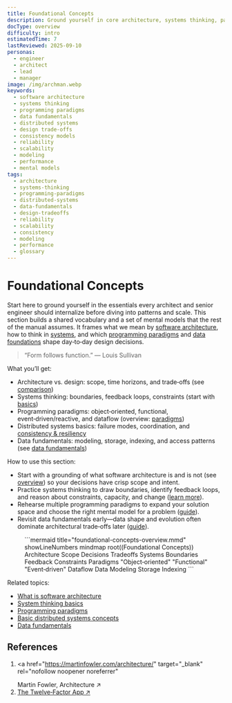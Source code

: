 ```yaml
---
title: Foundational Concepts
description: Ground yourself in core architecture, systems thinking, paradigms, and data basics to make sound design decisions.
docType: overview
difficulty: intro
estimatedTime: 7
lastReviewed: 2025-09-10
personas:
  - engineer
  - architect
  - lead
  - manager
image: /img/archman.webp
keywords:
  - software architecture
  - systems thinking
  - programming paradigms
  - data fundamentals
  - distributed systems
  - design trade-offs
  - consistency models
  - reliability
  - scalability
  - modeling
  - performance
  - mental models
tags:
  - architecture
  - systems-thinking
  - programming-paradigms
  - distributed-systems
  - data-fundamentals
  - design-tradeoffs
  - reliability
  - scalability
  - consistency
  - modeling
  - performance
  - glossary
---
```



# Foundational Concepts

<Head>
  <script type="application/ld+json">{JSON.stringify({
    "@context": "https://schema.org",
    "@type": "Article",
    "headline": "Foundational Concepts",
    "description": "Ground yourself in core architecture, systems thinking, paradigms, and data basics to make sound design decisions.",
    "image": "https://archman.dev/img/archman.webp",
    "keywords": [
      "software architecture",
      "systems thinking",
      "programming paradigms",
      "data fundamentals",
      "distributed systems",
      "design trade-offs",
      "consistency models",
      "reliability",
      "scalability",
      "modeling",
      "performance",
      "mental models"
    ],
    "author": {"@type":"Person","name":"Archman"},
    "dateModified": "2025-09-10"
  })}</script>
  <script type="application/ld+json">{JSON.stringify({
    "@context":"https://schema.org",
    "@type":"BreadcrumbList",
    "itemListElement":[
      {"@type":"ListItem","position":1,"name":"Welcome","item":"https://archman.dev/docs/welcome"},
      {"@type":"ListItem","position":2,"name":"Foundational Concepts","item":"https://archman.dev/docs/foundational-concepts"}
    ]
  })}</script>
</Head>

Start here to ground yourself in the essentials every architect and senior engineer should internalize before diving into patterns and scale. This section builds a shared vocabulary and a set of mental models that the rest of the manual assumes. It frames what we mean by <a href="./what-is-software-architecture/" >software architecture</a>, how to think in <a href="./system-thinking-basics/" >systems</a>, and which <a href="./programming-paradigms/" >programming paradigms</a> and <a href="./data-fundamentals/" >data foundations</a> shape day‑to‑day design decisions.

> “Form follows function.” — Louis Sullivan

What you’ll get:

- Architecture vs. design: scope, time horizons, and trade‑offs (see <a href="./what-is-software-architecture/architecture-vs-design-vs-implementation/" >comparison</a>)
- Systems thinking: boundaries, feedback loops, constraints (start with <a href="./system-thinking-basics/" >basics</a>)
- Programming paradigms: object‑oriented, functional, event‑driven/reactive, and dataflow (overview: <a href="./programming-paradigms/" >paradigms</a>)
- Distributed systems basics: failure modes, coordination, and <a href="./basic-distributed-systems-concepts/" >consistency & resiliency</a>
- Data fundamentals: modeling, storage, indexing, and access patterns (see <a href="./data-fundamentals/" >data fundamentals</a>)

How to use this section:

- Start with a grounding of what software architecture is and is not (see <a href="./what-is-software-architecture/" >overview</a>) so your decisions have crisp scope and intent.
- Practice systems thinking to draw boundaries, identify feedback loops, and reason about constraints, capacity, and change (<a href="./system-thinking-basics/" >learn more</a>).
- Rehearse multiple programming paradigms to expand your solution space and choose the right mental model for a problem (<a href="./programming-paradigms/" >guide</a>).
- Revisit data fundamentals early—data shape and evolution often dominate architectural trade‑offs later (<a href="./data-fundamentals/" >guide</a>).

<Figure caption="A mind map overview of foundational concepts: architecture, systems thinking, paradigms, and data.">
```mermaid title="foundational-concepts-overview.mmd" showLineNumbers
mindmap
  root((Foundational Concepts))
    Architecture
      Scope
      Decisions
      Tradeoffs
    Systems
      Boundaries
      Feedback
      Constraints
    Paradigms
      "Object‑oriented"
      "Functional"
      "Event‑driven"
      Dataflow
    Data
      Modeling
      Storage
      Indexing
```
</Figure>

Related topics:

- [What is software architecture](./what-is-software-architecture/)
- [System thinking basics](./system-thinking-basics/)
- [Programming paradigms](./programming-paradigms/)
- [Basic distributed systems concepts](./basic-distributed-systems-concepts/)
- [Data fundamentals](./data-fundamentals/)

<DocCardList items={useCurrentSidebarCategory().items} />

## References

<!-- markdownlint-disable MD033 -->

1. <a
     href="https://martinfowler.com/architecture/"
     target="_blank"
     rel="nofollow noopener noreferrer"
   >
     Martin Fowler, Architecture ↗️
   </a>
2. <a href="https://12factor.net/" target="_blank" rel="nofollow noopener noreferrer">The Twelve‑Factor App ↗️</a>
   <!-- markdownlint-enable MD033 -->
